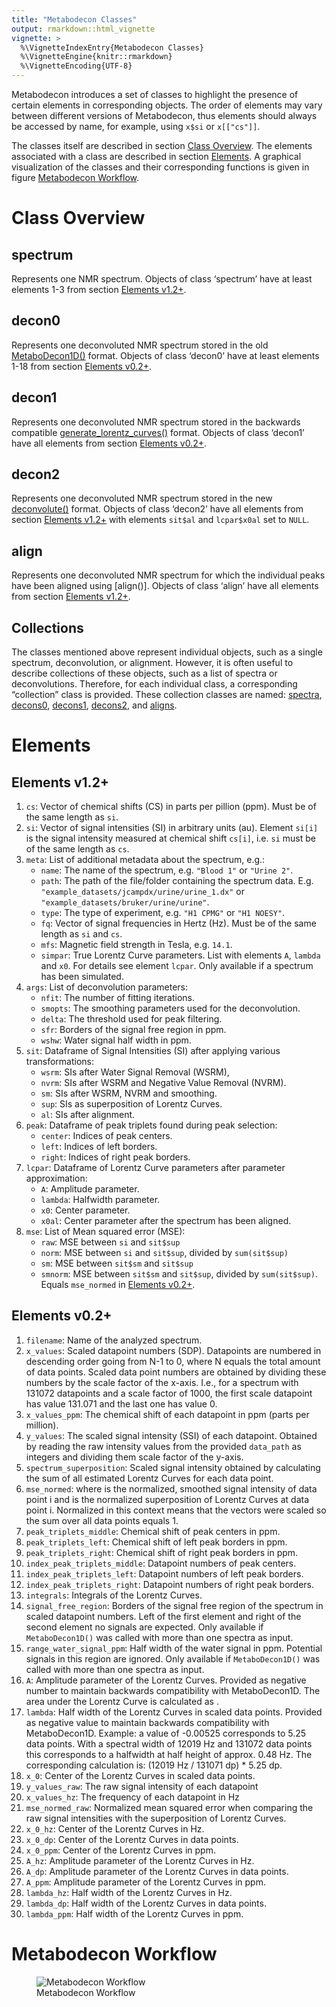 ```yaml
---
title: "Metabodecon Classes"
output: rmarkdown::html_vignette
vignette: >
  %\VignetteIndexEntry{Metabodecon Classes}
  %\VignetteEngine{knitr::rmarkdown}
  %\VignetteEncoding{UTF-8}
---
```


Metabodecon introduces a set of classes to highlight the presence of certain elements in corresponding objects. The order of elements may vary between different versions of Metabodecon, thus elements should always be accessed by name, for example, using `x$si` or `x[["cs"]]`.

The classes itself are described in section [Class Overview]. The elements associated with a class are described in section [Elements]. A graphical visualization of the classes and their corresponding functions is given in figure [Metabodecon Workflow].

# Class Overview

## spectrum

Represents one NMR spectrum. Objects of class 'spectrum' have at least elements 1-3 from section [Elements v1.2+].

## decon0

Represents one deconvoluted NMR spectrum stored in the old [MetaboDecon1D()] format. Objects of class 'decon0' have at least elements 1-18 from section [Elements v0.2+].

## decon1

Represents one deconvoluted NMR spectrum stored in the backwards compatible [generate_lorentz_curves()] format. Objects of class 'decon1' have all elements from section [Elements v0.2+].

## decon2

Represents one deconvoluted NMR spectrum stored in the new [deconvolute()] format. Objects of class 'decon2' have all elements from section [Elements v1.2+] with elements `sit$al` and `lcpar$x0al` set to `NULL`.

## align

Represents one deconvoluted NMR spectrum for which the individual peaks have been aligned using [align()]. Objects of class 'align' have all elements from section [Elements v1.2+].

## Collections

The classes mentioned above represent individual objects, such as a single spectrum, deconvolution, or alignment. However, it is often useful to describe collections of these objects, such as a list of spectra or deconvolutions. Therefore, for each individual class, a corresponding "collection" class is provided. These collection classes are named: [spectra], [decons0], [decons1], [decons2], and [aligns].

# Elements

## Elements v1.2+

1. `cs`: Vector of chemical shifts (CS) in parts per pillion (ppm). Must be of the same length as `si`.
2. `si`: Vector of signal intensities (SI) in arbitrary units (au). Element `si[i]` is the signal intensity measured at chemical shift `cs[i]`, i.e. `si` must be of the same length as `cs`.
3. `meta`: List of additional metadata about the spectrum, e.g.:
    - `name`: The name of the spectrum, e.g. `"Blood 1"` or `"Urine 2"`.
    - `path`: The path of the file/folder containing the spectrum data. E.g. `"example_datasets/jcampdx/urine/urine_1.dx"` or `"example_datasets/bruker/urine/urine"`.
    - `type`: The type of experiment, e.g. `"H1 CPMG"` or `"H1 NOESY"`.
    - `fq`: Vector of signal frequencies in Hertz (Hz). Must be of the same length as `si` and `cs`.
    - `mfs`: Magnetic field strength in Tesla, e.g. `14.1`.
    - `simpar`: True Lorentz Curve parameters. List with elements `A`, `lambda` and `x0`. For details see element `lcpar`. Only available if a spectrum has been simulated.
4. `args`: List of deconvolution parameters:
    - `nfit`: The number of fitting iterations.
    - `smopts`: The smoothing parameters used for the deconvolution.
    - `delta`: The threshold used for peak filtering.
    - `sfr`: Borders of the signal free region in ppm.
    - `wshw`: Water signal half width in ppm.
5. `sit`: Dataframe of Signal Intensities (SI) after applying various transformations:
    - `wsrm`: SIs after Water Signal Removal (WSRM),
    - `nvrm`: SIs after WSRM and Negative Value Removal (NVRM).
    - `sm`: SIs after WSRM, NVRM and smoothing.
    - `sup`: SIs as superposition of Lorentz Curves.
    - `al`: SIs after alignment.
6. `peak`: Dataframe of peak triplets found during peak selection:
    - `center`: Indices of peak centers.
    - `left`: Indices of left borders.
    - `right`: Indices of right peak borders.
7. `lcpar`: Dataframe of Lorentz Curve parameters after parameter approximation:
    - `A`: Amplitude parameter.
    - `lambda`: Halfwidth parameter.
    - `x0`: Center parameter.
    - `x0al`: Center parameter after the spectrum has been aligned.
8. `mse`: List of Mean squared error (MSE):
    - `raw`: MSE between `si` and `sit$sup`
    - `norm`: MSE between `si` and `sit$sup`, divided by `sum(sit$sup)`
    - `sm`: MSE between `sit$sm` and `sit$sup`
    - `smnorm`: MSE between `sit$sm` and `sit$sup`, divided by `sum(sit$sup)`.
                Equals `mse_normed` in [Elements v0.2+].

## Elements v0.2+

1. `filename`: Name of the analyzed spectrum.
2. `x_values`: Scaled datapoint numbers (SDP). Datapoints are numbered in descending order going from N-1 to 0, where N equals the total amount of data points. Scaled data point numbers are obtained by dividing these numbers by the scale factor of the x-axis. I.e., for a spectrum with 131072 datapoints and a scale factor of 1000, the first scale datapoint has value 131.071 and the last one has value 0.
3. `x_values_ppm`: The chemical shift of each datapoint in ppm (parts per million).
4. `y_values`: The scaled signal intensity (SSI) of each datapoint. Obtained by reading the raw intensity values from the provided `data_path` as integers and dividing them scale factor of the y-axis.
5. `spectrum_superposition`: Scaled signal intensity obtained by calculating the sum of all estimated Lorentz Curves for each data point.
6. `mse_normed`: \eqn{\frac{1}{n}\sum_{i=1}^{n}(z_i-\hat{z}_i)^2}{1/n*sum((z_i-zhat_i)^2)} where \eqn{z_i}{z_i} is the normalized, smoothed signal intensity of data point i and \eqn{\hat{z}_i}{zhat_i} is the normalized superposition of Lorentz Curves at data point i. Normalized in this context means that the vectors were scaled so the sum over all data points equals 1.
7. `peak_triplets_middle`: Chemical shift of peak centers in ppm.
8. `peak_triplets_left`: Chemical shift of left peak borders in ppm.
9. `peak_triplets_right`: Chemical shift of right peak borders in ppm.
10. `index_peak_triplets_middle`: Datapoint numbers of peak centers.
11. `index_peak_triplets_left`: Datapoint numbers of left peak borders.
12. `index_peak_triplets_right`: Datapoint numbers of right peak borders.
13. `integrals`: Integrals of the Lorentz Curves.
14. `signal_free_region`: Borders of the signal free region of the spectrum in scaled datapoint numbers. Left of the first element and right of the second element no signals are expected. Only available if `MetaboDecon1D()` was called with more than one spectra as input.
15. `range_water_signal_ppm`: Half width of the water signal in ppm. Potential signals in this region are ignored. Only available if `MetaboDecon1D()` was called with more than one spectra as input.
16. `A`: Amplitude parameter of the Lorentz Curves. Provided as negative number to maintain backwards compatibility with MetaboDecon1D. The area under the Lorentz Curve is calculated as \eqn{A \cdot \pi}{A * pi}.
17. `lambda`: Half width of the Lorentz Curves in scaled data points. Provided as negative value to maintain backwards compatibility with MetaboDecon1D. Example: a value of -0.00525 corresponds to 5.25 data points. With a spectral width of 12019 Hz and 131072 data points this corresponds to a halfwidth at half height of approx. 0.48 Hz. The corresponding calculation is: (12019 Hz / 131071 dp) * 5.25 dp.
18. `x_0`: Center of the Lorentz Curves in scaled data points.
19. `y_values_raw`: The raw signal intensity of each datapoint
20. `x_values_hz`: The frequency of each datapoint in Hz
21. `mse_normed_raw`: Normalized mean squared error when comparing the raw signal intensities with the superposition of Lorentz Curves.
22. `x_0_hz`: Center of the Lorentz Curves in Hz.
23. `x_0_dp`: Center of the Lorentz Curves in data points.
24. `x_0_ppm`: Center of the Lorentz Curves in ppm.
25. `A_hz`: Amplitude parameter of the Lorentz Curves in Hz.
26. `A_dp`: Amplitude parameter of the Lorentz Curves in data points.
27. `A_ppm`: Amplitude parameter of the Lorentz Curves in ppm.
28. `lambda_hz`: Half width of the Lorentz Curves in Hz.
29. `lambda_dp`: Half width of the Lorentz Curves in data points.
30. `lambda_ppm`: Half width of the Lorentz Curves in ppm.

# Metabodecon Workflow

![Metabodecon Workflow](Classes/metabodecon_workflow.svg)

<!-- Reference Links -->

[alignment]: #alignment
[alignments]: #alignments
[align]: #align
[aligns]: #aligns
[Class Overview]: #class-overview
[decon0]: #decon0
[decon1]: #decon1
[decon2]: #decon2
[decon3]: #decon3
[decons0]: #decons0
[decons1]: #decons1
[decons2]: #decons2
[decons3]: #decons3
[Elements]: #elements
[Elements v1.2+]: #elements-v1.2+
[Elements v0.2+]: #elements-v0.2+
[Metabodecon Workflow]: #metabodecon-workflow
[Multiple Object Classes]: #multiple-object-classes
[Single Object Classes]: #single-object-classes
[spectra]: #spectra
[spectrum]: #spectrum
[MetaboDecon1D()]:
    https://spang-lab.github.io/metabodecon/reference/MetaboDecon1D.html
[generate_lorentz_curves()]:
    https://spang-lab.github.io/metabodecon/reference/generate_lorentz_curves.html
[deconvolute()]: https://spang-lab.github.io/metabodecon/reference/deconvolute()
